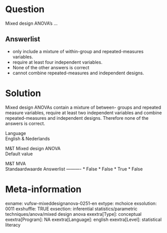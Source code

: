 Question
========
Mixed design ANOVA's ...

Answerlist
----------
* only include a mixture of within-group and repeated-measures variables.
* require at least four independent variables.
* None of the other answers is correct
* cannot combine repeated-measures and independent designs.

Solution
========





Mixed design ANOVAs contain a mixture of between- groups and repeated
measure variables, require at least two independent variables and
combine repeated-measures and independent designs. Therefore none of the
answers is correct.





Language  
English & Nederlands

M&T Mixed design ANOVA  
Default value

M&T MVA  
Standaardwaarde
Answerlist
----------
* False
* False
* True
* False

Meta-information
================
exname: vufsw-mixeddesignanova-0251-en
extype: mchoice
exsolution: 0011
exshuffle: TRUE
exsection: inferential statistics/parametric techniques/anova/mixed design anova
exextra[Type]: conceptual
exextra[Program]: NA
exextra[Language]: english
exextra[Level]: statistical literacy

